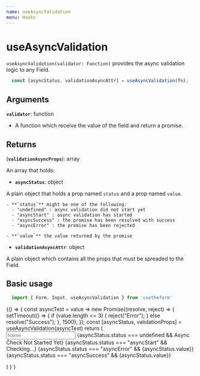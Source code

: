 ---
name: useAsyncValidation
menu: Hooks
---


# useAsyncValidation
`useAsyncValidation(validator: Function)` provides the async validation logic to any Field.

```javascript
  const [asyncStatus, validationAsyncAttr] = useAsyncValidation(fn);
```

## Arguments

**`validator`**: function

  - A function which receive the value of the field and return a promise.

## Returns

(**`validationAsyncProps`**): array

An array that holds:

  - **`asyncStatus`**: object

  A plain object that holds a prop named `status` and a prop named `value`.
  
    - **`status`** might be one of the following:
      - "undefined" : async validation did not start yet
      - "asyncStart" : async validation has started
      - "asyncSuccess" : the promise has been resolved with success
      - "asyncError" : the promise has been rejected

    - **`value`** the value returned by the promise 
 
  - **`validationAsyncAttr`**: object

  A plain object which contains all the props that must be spreaded to the Field.

## Basic usage

```javascript
  import { Form, Input, useAsyncValidation } from 'usetheform'
```

<Playground>
{() => {
    const asyncTest = value =>
      new Promise((resolve, reject) => {
        setTimeout(() => {
          if (value.length <= 3) {
            reject("Error");
          } else resolve("Success");
        }, 1500);
      });
    const [asyncStatus, validationProps] = useAsyncValidation(asyncTest)
    return (
      <Form>
        <Input type="text" name="name" touched placeholder="Name" {...validationProps} />
        {asyncStatus.status === undefined && <label>Async Check Not Started Yet</label>}
        {asyncStatus.status === "asyncStart" && <label>Checking...</label>}
        {asyncStatus.status === "asyncError" && <label>{asyncStatus.value}</label>}
        {asyncStatus.status === "asyncSuccess" && <label>{asyncStatus.value}</label>}
      </Form>
    )
  }
}
</Playground>